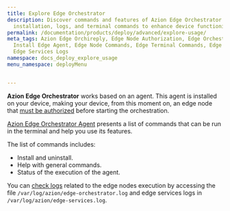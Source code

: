 ```yaml
---
title: Explore Edge Orchestrator
description: Discover commands and features of Azion Edge Orchestrator Agent, including
  installation, logs, and terminal commands to enhance device functioning.
permalink: /documentation/products/deploy/advanced/explore-usage/
meta_tags: Azion Edge Orchireply, Edge Node Authorization, Edge Orchestrator Agent,
  Install Edge Agent, Edge Node Commands, Edge Terminal Commands, Edge Node Logs,
  Edge Services Logs
namespace: docs_deploy_explore_usage
menu_namespace: deployMenu


---
```



**Azion Edge Orchestrator** works based on an agent. This agent is installed on your device, making your device, from this moment on, an edge node that [must be authorized](/en/documentation/products/guides/deploy/authorize-an-edge-node/) before starting the orchestration.

[Azion Edge Orchestrator Agent](/en/documentation/products/guides/deploy/install-orchestrator-agent/) presents a list of commands that can be run in the terminal and help you use its features.

The list of commands includes: 

- Install and uninstall.
- Help with general commands.
- Status of the execution of the agent.

<LinkButton link="/en/documentation/products/deploy/edge-orchestrator/edge-node/#agent-commands-and-options" label="go to edge orchestrator agent's commands reference" outlined target="_blank" />

You can [check logs](/en/documentation/products/guides/deploy/watch-logs/) related to the edge nodes execution by accessing the file `/var/log/azion/edge-orchestrator.log` and edge services logs in `/var/log/azion/edge-services.log`.


